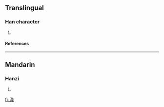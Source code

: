 ==Translingual==
===Han character===
{{Han char|rn=85|rad=水|as=10|sn=13|four=|canj=水廿山戈 (ETUI)}}
# {{defn|Han|sort=水10}}
====References====
{{Han ref|kx=0640.250|dkj=17970|hdz=31707.020|uh=6EAC|ud=28332}}

----
==Mandarin==
===Hanzi===
{{cmn-hanzi|pin=[[qiāng]] ([[qiang1]])|wg=ch'iang<sup>1</sup>}}
# {{defn|Mandarin}}

[[fr:溬]]